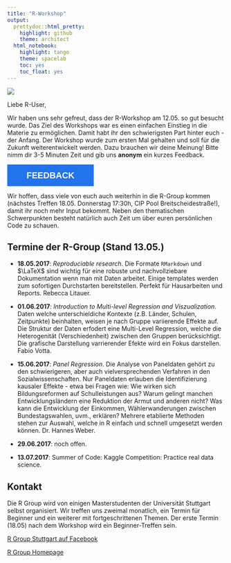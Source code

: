 ```yaml
---
title: "R-Workshop"
output:
  prettydoc::html_pretty:
    highlight: github
    theme: architect
  html_notebook:
    highlight: tango
    theme: spacelab
    toc: yes
    toc_float: yes
---
```


<img src= "bestearthpicever.jpg">

Liebe R-User,

Wir haben uns sehr gefreut, dass der R-Workshop am 12.05. so gut besucht wurde. Das Ziel des Workshops war es einen einfachen Einstieg in die Materie zu ermöglichen. Damit habt ihr den schwierigsten Part hinter euch - der Anfang. Der Workshop wurde zum ersten Mal gehalten und soll für die Zukunft weiterentwickelt werden. Dazu brauchen wir deine Meinung! Bitte nimm dir 3-5 Minuten Zeit und gib uns **anonym** ein kurzes Feedback.


<div align ="center"><a href="https://goo.gl/forms/YvRrsCjSE1nWr2212" 
style="background-color:#2273ec;border-radius:px;color:#ffffff;display:inline-block;font-family:sans-serif;font-size:20px;font-weight:bold;line-height:50px;text-align:center;text-decoration:none;width:200px;-webkit-text-size-adjust:none;">FEEDBACK</a></div>


Wir hoffen, dass viele von euch auch weiterhin in die R-Group kommen (nächstes Treffen 18.05. Donnerstag 17:30h, CIP Pool Breitscheidestraße!), damit ihr noch mehr Input bekommt. Neben den thematischen Schwerpunkten besteht natürlich auch Zeit um über euren persönlichen Code zu schauen. 

## Termine der R-Group (Stand 13.05.)

- **18.05.2017**: *Reproduciable research*. Die Formate `RMarkdown` und $\LaTeX$ sind wichtig für eine robuste und nachvollziebare Dokumentation wenn man mit Daten arbeitet. Einige templates werden zum sofortigen Durchstarten bereitstellen. Perfekt für Hausarbeiten und Reports. Rebecca Litauer. 

- **01.06.2017**: *Introduction to Multi-level Regression and Viszualization*. Daten welche unterschieldiche Kontexte (z.B. Länder, Schulen, Zeitpunkte) beinhalten, weisen je nach Gruppe variierende Effekte auf. Die Struktur der Daten erfodert eine Multi-Level Regression, welche die Heterogenität (Verschiedenheit) zwischen den Gruppen berücksichtigt. Die grafische Darstellung varrierender Efekte wird ein Fokus darstellen. Fabio Votta.

<!-- - **15.06.2017**: *Panel Regression*. Moderne Methoden der Kausalforschung benötigen über die Zeit hinweg wiederholende Messungen der gleichen Untersuchungseinheit. Nur so kann ein überprüft werden, ob sich ein Wirkmechanismus mit der Zeit entfaltet. Da die Ausprägung von $x_{t}$ die Messung von $x_{t+1}$ beinflusst müssen Schätzverfahren eingesetzt werden, die diese Autokorrelation in den Daten berücksichtigt. Dr. Hannes Weber.  -->

- **15.06.2017**: *Panel Regression*. Die Analyse von Paneldaten gehört zu den schwierigeren, aber auch vielversprechenden Verfahren in den Sozialwissenschaften. Nur Paneldaten erlauben die Identifizierung kausaler Effekte - etwa bei Fragen wie: Wie wirken sich Bildungsreformen auf Schulleistungen aus? Warum gelingt manchen Entwicklungsländern eine Reduktion der Armut und anderen nicht? Was kann die Entwicklung der Einkommen, Wählerwanderungen zwischen Bundestagswahlen, uvm., erklären? Mehrere etablierte Methoden stehen zur Auswahl, welche in R einfach und schnell umgesetzt werden können. Dr. Hannes Weber.

- **29.06.2017**: noch offen.

- **13.07.2017**: Summer of Code: Kaggle Competition: Practice real data science.


## Kontakt

Die R Group wird von einigen Masterstudenten der Universität Stuttgart selbst organisiert. Wir treffen uns zweimal monatlich, ein Termin für Beginner und ein weiterer mit fortgeschrittenen Themen. Der erste Termin (18.05) nach dem Workshop wird ein Beginner-Treffen sein. 

[R Group Stuttgart auf Facebook](https://www.facebook.com/groups/rstuttgart/)

[R Group Homepage](r-group-stuttgart.github.io)

